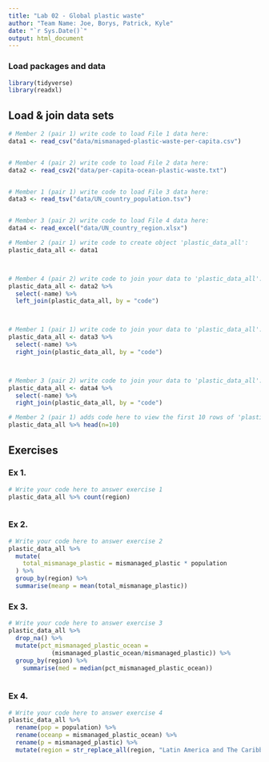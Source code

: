 ```yaml
---
title: "Lab 02 - Global plastic waste"
author: "Team Name: Joe, Borys, Patrick, Kyle"
date: "`r Sys.Date()`"
output: html_document
---
```


### Load packages and data

```r
library(tidyverse)
library(readxl)
```


## Load & join data sets

```r
# Member 2 (pair 1) write code to load File 1 data here:
data1 <- read_csv("data/mismanaged-plastic-waste-per-capita.csv")


# Member 4 (pair 2) write code to load File 2 data here:
data2 <- read_csv2("data/per-capita-ocean-plastic-waste.txt")


# Member 1 (pair 1) write code to load File 3 data here:
data3 <- read_tsv("data/UN_country_population.tsv")


# Member 3 (pair 2) write code to load File 4 data here:
data4 <- read_excel("data/UN_country_region.xlsx")


```



```r
# Member 2 (pair 1) write code to create object 'plastic_data_all':
plastic_data_all <- data1



# Member 4 (pair 2) write code to join your data to 'plastic_data_all':
plastic_data_all <- data2 %>%
  select(-name) %>%
  left_join(plastic_data_all, by = "code")



# Member 1 (pair 1) write code to join your data to 'plastic_data_all':
plastic_data_all <- data3 %>%
  select(-name) %>%
  right_join(plastic_data_all, by = "code")



# Member 3 (pair 2) write code to join your data to 'plastic_data_all':
plastic_data_all <- data4 %>%
  select(-name) %>%
  right_join(plastic_data_all, by = "code")


```


```r
# Member 2 (pair 1) adds code here to view the first 10 rows of 'plastic_data_all'
plastic_data_all %>% head(n=10)


```



## Exercises

### Ex 1.

```r
# Write your code here to answer exercise 1
plastic_data_all %>% count(region)



```



### Ex 2.

```r
# Write your code here to answer exercise 2
plastic_data_all %>%
  mutate(
    total_mismanage_plastic = mismanaged_plastic * population
  ) %>%
  group_by(region) %>%
  summarise(meanp = mean(total_mismanage_plastic))


```


### Ex 3.

```r
# Write your code here to answer exercise 3
plastic_data_all %>%
  drop_na() %>%
  mutate(pct_mismanaged_plastic_ocean =
            (mismanaged_plastic_ocean/mismanaged_plastic)) %>%
  group_by(region) %>%
    summarise(med = median(pct_mismanaged_plastic_ocean))
   

``` 


### Ex 4.

```r
# Write your code here to answer exercise 4
plastic_data_all %>%
  rename(pop = population) %>%
  rename(oceanp = mismanaged_plastic_ocean) %>%
  rename(p = mismanaged_plastic) %>%
  mutate(region = str_replace_all(region, "Latin America and The Caribbean", "LAC"))

```
